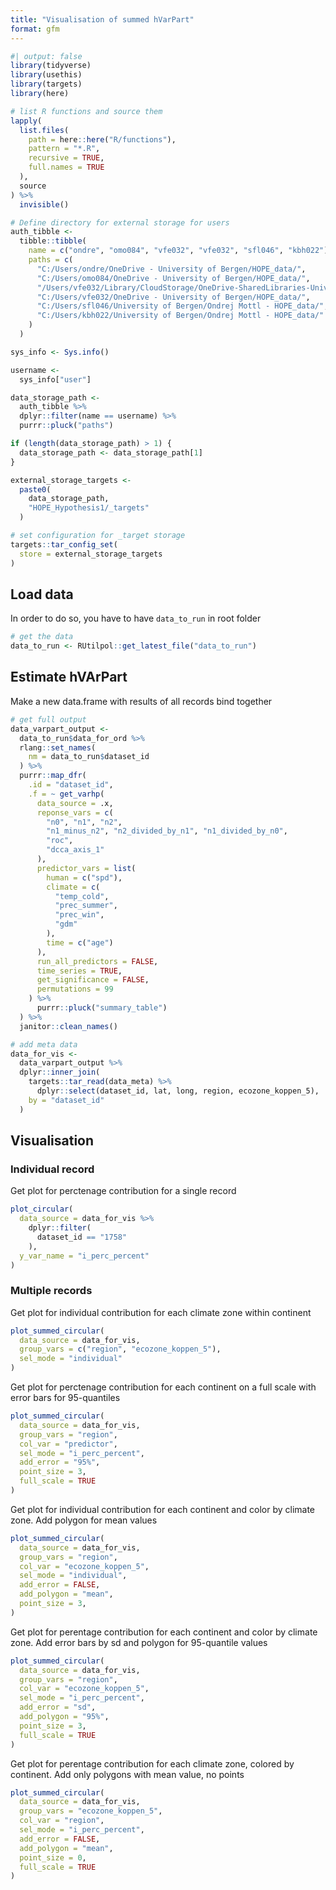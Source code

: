 ```yaml
---
title: "Visualisation of summed hVarPart"
format: gfm
---
```


```r
#| output: false
library(tidyverse)
library(usethis)
library(targets)
library(here)

# list R functions and source them
lapply(
  list.files(
    path = here::here("R/functions"),
    pattern = "*.R",
    recursive = TRUE,
    full.names = TRUE
  ),
  source
) %>%
  invisible()
```

```r

# Define directory for external storage for users
auth_tibble <-
  tibble::tibble(
    name = c("ondre", "omo084", "vfe032", "vfe032", "sfl046", "kbh022"),
    paths = c(
      "C:/Users/ondre/OneDrive - University of Bergen/HOPE_data/",
      "C:/Users/omo084/OneDrive - University of Bergen/HOPE_data/",
      "/Users/vfe032/Library/CloudStorage/OneDrive-SharedLibraries-UniversityofBergen/Ondrej Mottl - HOPE_data/",
      "C:/Users/vfe032/OneDrive - University of Bergen/HOPE_data/",
      "C:/Users/sfl046/University of Bergen/Ondrej Mottl - HOPE_data/",
      "C:/Users/kbh022/University of Bergen/Ondrej Mottl - HOPE_data/"
    )
  )

sys_info <- Sys.info()

username <-
  sys_info["user"]

data_storage_path <-
  auth_tibble %>%
  dplyr::filter(name == username) %>%
  purrr::pluck("paths")

if (length(data_storage_path) > 1) {
  data_storage_path <- data_storage_path[1]
}

external_storage_targets <-
  paste0(
    data_storage_path,
    "HOPE_Hypothesis1/_targets"
  )

# set configuration for _target storage
targets::tar_config_set(
  store = external_storage_targets
)
```


## Load data
In order to do so, you have to have `data_to_run` in root folder
```r
# get the data
data_to_run <- RUtilpol::get_latest_file("data_to_run")

```

## Estimate hVArPart
Make a new data.frame with results of all records bind together

```r
# get full output
data_varpart_output <-
  data_to_run$data_for_ord %>%
  rlang::set_names(
    nm = data_to_run$dataset_id
  ) %>%
  purrr::map_dfr(
    .id = "dataset_id",
    .f = ~ get_varhp(
      data_source = .x,
      reponse_vars = c(
        "n0", "n1", "n2",
        "n1_minus_n2", "n2_divided_by_n1", "n1_divided_by_n0",
        "roc",
        "dcca_axis_1"
      ),
      predictor_vars = list(
        human = c("spd"),
        climate = c(
          "temp_cold",
          "prec_summer",
          "prec_win",
          "gdm"
        ),
        time = c("age")
      ),
      run_all_predictors = FALSE,
      time_series = TRUE,
      get_significance = FALSE,
      permutations = 99
    ) %>%
      purrr::pluck("summary_table")
  ) %>%
  janitor::clean_names()

# add meta data
data_for_vis <-
  data_varpart_output %>%
  dplyr::inner_join(
    targets::tar_read(data_meta) %>%
      dplyr::select(dataset_id, lat, long, region, ecozone_koppen_5),
    by = "dataset_id"
  )
```

## Visualisation
### Individual record
Get plot for perctenage contribution for a single record
```r
plot_circular(
  data_source = data_for_vis %>%
    dplyr::filter(
      dataset_id == "1758"
    ),
  y_var_name = "i_perc_percent"
)
```

### Multiple records
Get plot for individual contribution for each climate zone within continent
```r
plot_summed_circular(
  data_source = data_for_vis,
  group_vars = c("region", "ecozone_koppen_5"),
  sel_mode = "individual"
)
```

Get plot for perctenage contribution for each continent on a full scale with error bars for 95-quantiles
```r
plot_summed_circular(
  data_source = data_for_vis,
  group_vars = "region",
  col_var = "predictor",
  sel_mode = "i_perc_percent",
  add_error = "95%",
  point_size = 3,
  full_scale = TRUE
)
```

Get plot for individual contribution for each continent and color by climate zone. Add polygon for mean values
```r
plot_summed_circular(
  data_source = data_for_vis,
  group_vars = "region",
  col_var = "ecozone_koppen_5",
  sel_mode = "individual",
  add_error = FALSE,
  add_polygon = "mean",
  point_size = 3,
)
```

Get plot for perentage contribution for each continent and color by climate zone. Add error bars by sd and polygon for 95-quantile values
```r
plot_summed_circular(
  data_source = data_for_vis,
  group_vars = "region",
  col_var = "ecozone_koppen_5",
  sel_mode = "i_perc_percent",
  add_error = "sd",
  add_polygon = "95%",
  point_size = 3,
  full_scale = TRUE
)
```

Get plot for perentage contribution for each climate zone, colored by continent. Add only polygons with mean value, no points
```r
plot_summed_circular(
  data_source = data_for_vis,
  group_vars = "ecozone_koppen_5",
  col_var = "region",
  sel_mode = "i_perc_percent",
  add_error = FALSE,
  add_polygon = "mean",
  point_size = 0,
  full_scale = TRUE
)
```
